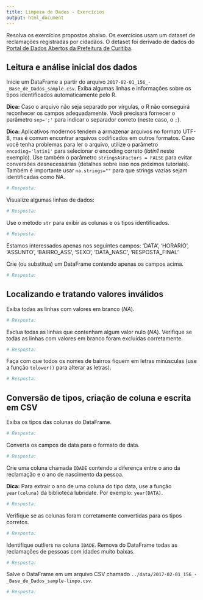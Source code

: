 ```yaml
---
title: Limpeza de Dados - Exercícios
output: html_document
---
```



Resolva os exercícios propostos abaixo. Os exercícios usam um dataset de reclamações registradas por cidadãos. O detaset foi derivado de dados do [Portal de Dados Abertos da Prefeitura de Curitiba](https://www.curitiba.pr.gov.br/DADOSABERTOS/).

## Leitura e análise inicial dos dados

Inicie um DataFrame a partir do arquivo `2017-02-01_156_-_Base_de_Dados_sample.csv`. Exiba algumas linhas e informações sobre os tipos identificados automaticamente pelo R.

**Dica:** Caso o arquivo não seja separado por vírgulas, o R não conseguirá reconhecer os campos adequadamente. Você precisará fornecer o parâmetro `sep=';'` para indicar o separador correto (neste caso, o `;`).

**Dica:** Aplicativos modernos tendem a armazenar arquivos no formato UTF-8, mas é comum encontrar arquivos codificados em outros formatos. Caso você tenha problemas para ler o arquivo, utilize o parâmetro `encoding='latin1'` para selecionar o encoding correto (*latin1* neste exemplo). Use também o parâmetro `stringsAsFactors = FALSE` para evitar conversões desnecessárias (detalhes sobre isso nos próximos tutoriais). Também é importante usar `na.strings=""` para que strings vazias sejam identificadas como NA.

```r
# Resposta:

```

Visualize algumas linhas de dados:

```r
# Resposta:

```

Use o método `str` para exibir as colunas e os tipos identificados.

```r
# Resposta:

```

Estamos interessados apenas nos seguintes campos: 'DATA', 'HORARIO', 'ASSUNTO', 'BAIRRO_ASS', 'SEXO', 'DATA_NASC', 'RESPOSTA_FINAL'

Crie (ou substitua) um DataFrame contendo apenas os campos acima.

```r
# Resposta:

```

## Localizando e tratando valores inválidos

Exiba todas as linhas com valores em branco (*NA*).

```r
# Resposta:

```

Exclua todas as linhas que contenham algum valor nulo (*NA*). Verifique se todas as linhas com valores em branco foram excluídas corretamente.

```r
# Resposta:

```

Faça com que todos os nomes de bairros fiquem em letras minúsculas (use a função `tolower()` para alterar as letras).

```r
# Resposta:

```

## Conversão de tipos, criação de coluna e escrita em CSV

Exiba os tipos das colunas do DataFrame.

```r
# Resposta:

```

Converta os campos de data para o formato de data.


```r
# Resposta:

```

Crie uma coluna chamada `IDADE` contendo a diferença entre o ano da reclamação e o ano de nascimento da pessoa.

**Dica:** Para extrair o ano de uma coluna do tipo data, use a função `year(coluna)` da biblioteca lubridate. Por exemplo: `year(DATA)`.

```r
# Resposta:

```

Verifique se as colunas foram corretamente convertidas para os tipos corretos.

```r
# Resposta:

```

Identifique outliers na coluna `IDADE`. Remova do DataFrame todas as reclamações de pessoas com idades muito baixas.

```r
# Resposta:

```

Salve o DataFrame em um arquivo CSV chamado `../data/2017-02-01_156_-_Base_de_Dados_sample-limpo.csv`. 

```r
# Resposta:
```

